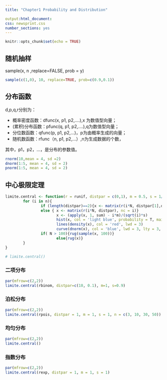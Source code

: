 ```yaml
---
title: "Chapter1 Probability and Distribution"

output:html_document: 
css: newsprint.css
number_sections: yes
---
```


```r
knitr::opts_chunk$set(echo = TRUE)
```
## 随机抽样

sample(x, n ,replace=FALSE, prob = y)

```r
sample(c(1,0), 10, replace=TRUE, prob=c(0.9,0.1))
```

## 分布函数
d,p,q,r分别为：

- 概率密度函数：dfunc(x, p1, p2,....),x 为数值型向量；
- (累积)分布函数：pfunc(q, p1, p2,....),q为数值型向量；
- 分位数函数：qfunc(p, p1, p2,...)，p为由概率生成的向量；
- 随机数函数：rfunc（n, p1, p2,...）,n为生成数据的个数，

其中，p1，p2，...，是分布的参数值。

```r
rnorm(10,mean = 4, sd =2)
dnorm(1:5, mean = 4, sd = 2)
pnorm(1:5, mean = 4, sd = 2)
```
## 中心极限定理

```r
limite.central <- function(r = runif, distpar = c(0,1), m = 0.5, s = 1/sqrt(12), n = c(1, 3, 10, 30), N = 1000){
        for (i in n){
                if (length(distpar)==2){x <- matrix(r(i*N, distpar[1],distpar[2]), nc = i)} 
                else { x <- matrix(r(i*N, distpar), nc = i)}
                       x <- (apply(x, 1, sum) - i*m)/(sqrt(i)*s)
                       hist(x, col = 'light blue', probability = T, main = paste("n=", i), ylim = c(0, max(0.4, density(x)$y)))
                       lines(density(x), col = 'red', lwd = 3)
                       curve(dnorm(x), col = 'blue', lwd = 3, lty = 3, add = T)
                if( N > 100){rug(sample(x, 100))}
                       else{rug(x)}
        }
}

# limite.central()
```
### 二项分布
```r
par(mfrow=c(2,2))
limite.central(rbinom, distpar=c(10, 0.1), m=1, s=0.9)
```

### 泊松分布

```r
par(mfrow=c(2,2))
limite.central(rpois, distpar = 1, m = 1, s = 1, n = c(3, 10, 30, 50))
```

### 均匀分布

```r
par(mfrow=c(2,2))
limite.central()
```

### 指数分布

```r
par(mfrow=c(2,2))
limite.central(rexp, distpar = 1, m = 1, s = 1)
```

